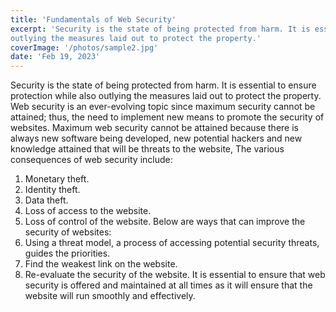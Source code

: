 ```yaml
---
title: 'Fundamentals of Web Security'
excerpt: 'Security is the state of being protected from harm. It is essential to ensure protection while also
outlying the measures laid out to protect the property.'
coverImage: '/photos/sample2.jpg'
date: 'Feb 19, 2023'
---
```


Security is the state of being protected from harm. It is essential to ensure protection while also
outlying the measures laid out to protect the property.
Web security is an ever-evolving topic since maximum security cannot be attained; thus, the
need to implement new means to promote the security of websites. Maximum web security
cannot be attained because there is always new software being developed, new potential
hackers and new knowledge attained that will be threats to the website,
The various consequences of web security include:

1. Monetary theft.
2. Identity theft.
3. Data theft.
4. Loss of access to the website.
5. Loss of control of the website.
   Below are ways that can improve the security of websites:
6. Using a threat model, a process of accessing potential security threats, guides the
   priorities.
7. Find the weakest link on the website.
8. Re-evaluate the security of the website.
   It is essential to ensure that web security is offered and maintained at all times as it will ensure
   that the website will run smoothly and effectively.
